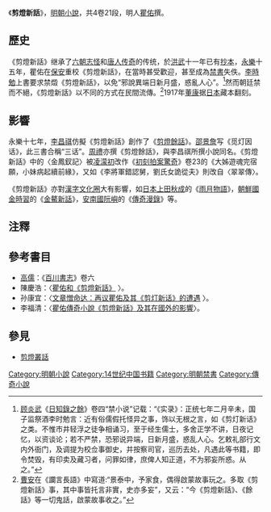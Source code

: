 《'''剪燈新話'''》，[[明朝|明朝]][[小說|小說]]，共4卷21段，明人[[瞿佑|瞿佑]]撰。

==歷史==
《剪燈新話》继承了[[六朝志怪|六朝志怪]]和[[唐人传奇|唐人传奇]]的传统，於[[洪武|洪武]]十一年已有[[抄本|抄本]]，[[永乐_(明朝)|永樂]]十五年，瞿佑在[[保安州_(元朝)|保安]]重校《剪燈新話》，在當時甚受歡迎，甚至成為[[禁書|禁書]]失佚。[[李時勉|李時勉]]上書要求禁燬《剪燈新話》，以免“邪說異端日新月盛，惑亂人心”。<ref>[[顾炎武|顾炎武]]《[[日知錄之餘|日知錄之餘]]》卷四“禁小说”记载：“《实录》：正统七年二月辛未，国子监祭酒李时勉言：近有俗儒假托怪异之事，饰以无根之言，如《剪灯新话》之类。不惟市井轻浮之徒争相诵习，至于经生儒士，多舍正学不讲，日夜记忆，以资谈论；若不严禁，恐邪说异端，日新月盛，惑乱人心。乞敕礼部行文内外衙门，及调提为校佥事御史，并按察司官，巡历去处，凡遇此等书籍，即令焚毁，有印卖及藏习者，问罪如律，庶俾人知正道，不为邪妄所惑。从之。”</ref>然而朝廷禁而不絕，《剪燈新話》以不同的方式在民間流傳。<ref>[[曹安|曹安]]在《讕言長語》中寫道:“景泰中，予家食，偶得啟蒙故事玩之。多取《剪燈新話》事，其中事皆托言非實，史亦多妄”，又云：“今《剪燈新話》、《餘話》等一切鬼話，啟蒙故事收之。”</ref>1917年[[董康|董康]]据[[日本|日本]]藏本翻刻。

==影響==
永樂十七年，[[李昌祺|李昌祺]]仿擬《剪燈新話》創作了《[[剪燈餘話|剪燈餘話]]》。[[邵景詹|邵景詹]]写《觅灯因话》，此三書合稱“三话”。[[周禮|周禮]]亦撰《剪燈餘話》，與李昌祺所撰小說同名。《剪燈新話》中的〈金鳳釵記〉被[[凌濛初|凌濛初]]改作《[[初刻拍案驚奇|初刻拍案驚奇]]》卷23的《大姊遊魂完宿願，小妹病起續前緣》，又如《李將軍錯認舅，劉氏女詭從夫》則改自〈翠翠傳〉。

《剪燈新話》亦對[[漢字文化圈|漢字文化圈]]大有影響，如[[日本|日本]][[上田秋成|上田秋成]]的《[[雨月物語|雨月物語]]》，[[朝鮮國|朝鮮國]][[金時習|金時習]]的《[[金鰲新話|金鰲新話]]》，[[安南國|安南國]][[阮嶼|阮嶼]]的《[[傳奇漫錄|傳奇漫錄]]》等。

==注釋==
{{reflist}}

==參考書目==
{{refbegin}}
* [[高儒|高儒]]：《[[百川書志|百川書志]]》卷六
*陳慶浩：〈[http://ccsdb.ncl.edu.tw/ccs/image/01_006_001_01_11.pdf 瞿佑和《剪燈新話》] {{Wayback|url=http://ccsdb.ncl.edu.tw/ccs/image/01_006_001_01_11.pdf |date=20180201133854 }}〉。
*孙康宜：〈[http://www.nssd.org/articles/article_read.aspx?id=27365111 文章憎命达：再议瞿佑及其《剪灯新话》的遭遇] {{Wayback|url=http://www.nssd.org/articles/article_read.aspx?id=27365111 |date=20200604020923 }}〉。
*李福清：〈[https://web.archive.org/web/20180203181559/http://bec001.web.ncku.edu.tw/ezfiles/335/1335/img/1450/1702.pdf 瞿佑傳奇小說《剪燈新話》及其在國外的影響]〉。
{{refend}}

==參見==
{{wikisource}}
* [[剪燈叢話|剪燈叢話]]

[[Category:明朝小說|Category:明朝小說]]
[[Category:14世纪中国书籍|Category:14世纪中国书籍]]
[[Category:明朝禁書|Category:明朝禁書]]
[[Category:傳奇小說|Category:傳奇小說]]